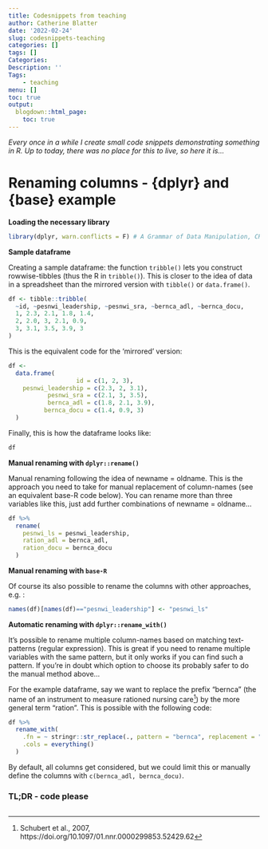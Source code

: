```yaml
---
title: Codesnippets from teaching
author: Catherine Blatter
date: '2022-02-24'
slug: codesnippets-teaching
categories: []
tags: []
Categories:
Description: ''
Tags:
    - teaching
menu: []
toc: true
output:
  blogdown::html_page:
    toc: true
---
```


*Every once in a while I create small code snippets demonstrating something in R. 
Up to today, there was no place for this to live, so here it is...*


# Renaming columns - {dplyr} and {base} example

**Loading the necessary library**

```r
library(dplyr, warn.conflicts = F) # A Grammar of Data Manipulation, CRAN v1.0.8 

```

**Sample dataframe**

Creating a sample dataframe: the function `tribble()` lets you construct 
rowwise-tibbles (thus the R in `tribble()`). This is closer to the idea of 
data in a spreadsheet than the mirrored version with `tibble()` or `data.frame()`. 

```r
df <- tibble::tribble(
  ~id, ~pesnwi_leadership, ~pesnwi_sra, ~bernca_adl, ~bernca_docu,
  1, 2.3, 2.1, 1.8, 1.4,
  2, 2.0, 3, 2.1, 0.9,
  3, 3.1, 3.5, 3.9, 3
)
```

This is the equivalent code for the 'mirrored' version: 

```r
df <- 
  data.frame(
                   id = c(1, 2, 3),
    pesnwi_leadership = c(2.3, 2, 3.1),
           pesnwi_sra = c(2.1, 3, 3.5),
           bernca_adl = c(1.8, 2.1, 3.9),
          bernca_docu = c(1.4, 0.9, 3)
  )
```

Finally, this is how the dataframe looks like: 

```r
df
```


**Manual renaming with `dplyr::rename()`**

Manual renaming following the idea of newname = oldname.
This is the approach you need to take for manual replacement of 
column-names (see an equivalent base-R code below). You can rename more than
three variables like this, just add further combinations of newname = oldname...

```r
df %>%
  rename(
    pesnwi_ls = pesnwi_leadership,
    ration_adl = bernca_adl,
    ration_docu = bernca_docu
  )
```

**Manual renaming with `base-R`**

Of course its also possible to rename the columns with other approaches, e.g. : 
```r
names(df)[names(df)=="pesnwi_leadership"] <- "pesnwi_ls"
```

**Automatic renaming with `dplyr::rename_with()`**

It's possible to rename multiple column-names based on matching text-patterns 
(regular expression). This is great if you need to rename multiple variables with
the same pattern, but it only works if you can find such a pattern. If you're in 
doubt which option to choose its probably safer to do the manual method above...

For the example dataframe, say we want to replace the prefix "bernca" (the name of 
an instrument to measure rationed nursing care^[Schubert et al., 2007, https://doi.org/10.1097/01.nnr.0000299853.52429.62]) 
by the more general term "ration". This is possible with the following code: 

```r
df %>%
  rename_with(
    .fn = ~ stringr::str_replace(., pattern = "bernca", replacement = "ration"),
    .cols = everything()
  )
```

By default, all columns get considered, but we could limit this or manually 
define the columns with `c(bernca_adl, bernca_docu)`. 

### TL;DR - code please

```embed

```

